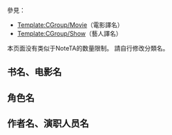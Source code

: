 {{CGroupH|name=Twilight|desc=暮光之城}}<noinclude>

參見：
*[[Template:CGroup/Movie]]（電影譯名）
*[[Template:CGroup/Show]]（藝人譯名）

[[Category:公共轉換組模板|{{SUBPAGENAME}}]]

本页面没有类似于NoteTA的数量限制。
請自行修改分類名。

== 书名、电影名 ==
</noinclude>
{{CItem|1=暮光之城：無懼的愛=>zh-cn:暮光之城;暮光之城：無懼的愛=>zh-hk:吸血新世紀;暮光之城：無懼的愛=>zh-mo:吸血新世紀;|original=Twilight}}
{{CItem|1=無懼的愛=>zh-cn:暮光之城;無懼的愛=>zh-hk:吸血新世紀;無懼的愛=>zh-mo:吸血新世紀;|original=Twilight}}
{{CItemHidden|zh-cn:暮光之城：新月; zh-tw:暮光之城2：新月; zh-hk:吸血新世紀：新月傳奇;|original=The Twilight Saga: New Moon}}
{{CItemHidden|zh-cn:暮光之城：月蚀; zh-tw:暮光之城3：蝕; zh-hk:吸血新世紀3：月蝕傳奇;|original=The Twilight Saga: Eclipse}}
{{CItem|zh-hk:吸血新世紀4：破曉傳奇; zh-tw:暮光之城：破曉; zh-cn:暮光之城4：破晓;|original=The Twilight Saga: Breaking Dawn}}
{{CItem|zh-cn:暮光之城4：破晓（上）; zh-tw:暮光之城：破曉1; zh-hk:吸血新世紀4：破曉傳奇上集;|original=The Twilight Saga: Breaking Dawn – Part 1}}
{{CItem|zh-cn:暮光之城4：破晓（下）; zh-tw:暮光之城：破曉2; zh-hk:吸血新世紀4：破曉傳奇下集;|original=The Twilight Saga: Breaking Dawn – Part 2}}
{{CItem|zh-cn:暮光之城：月食; zh-tw:暮光之城：蝕;|original=Twilight: Eclipse}}<noinclude>

== 角色名 ==
</noinclude>
{{CItem|zh-cn:斯旺; zh-hant:史旺;|original=Swan}}
<noinclude>

== 作者名、演职人员名 ==
</noinclude>
{{CItem|zh-cn:凯瑟琳; zh-hk:嘉芙連;|original=(Hardwicke), Catherine}}
{{CItem|zh-cn:哈德威克; zh-hk:赫域姬;|original=Hardwicke, (Catherine)}}
{{CItem|zh-cn:斯蒂芬妮; zh-tw:史蒂芬妮;|original=(Meyer), Stephenie (M)}}
{{CItem|zh-cn:迈耶; zh-tw:梅爾;|original=Meyer, (Stephenie M)}}
{{CItem|zh-cn:罗伯特; zh-tw:羅伯; zh-hk:羅拔;|original=(Pattinson), Robert}}
{{CItem|zh-cn:帕丁森; zh-tw:派汀森; zh-hk:柏迪臣;|original=Pattinson, (Robert)}}
{{CItem|zh-cn:克里斯汀; zh-tw:克莉絲汀; zh-hk:姬絲汀;|original=(Stewart), Kristen (J)}}
{{CItem|zh-cn:斯图尔特; zh-tw:史都華; zh-hk:史超域;|original=Stewart, (Kristen J)}}<noinclude>
</noinclude>{{CGroupF}}